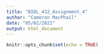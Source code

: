 ```yaml
---
title: "BIOL_432_Assignment_4"
author: "Cameron MacPhail"
date: "05/02/2021"
output: html_document
---
```


```r
knitr::opts_chunk$set(echo = TRUE)
```


